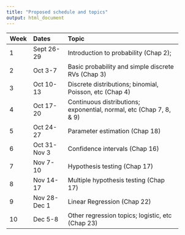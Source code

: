 ```yaml
---
title: "Proposed schedule and topics"
output: html_document
---
```


-------------------------------------------------------------
Week Dates         Topic
---- ---------     --------------------------------------------
1    Sept 26-29    Introduction to probability (Chap 2);

2    Oct 3-7       Basic probability and simple discrete RVs (Chap 3)

3    Oct 10-13     Discrete distributions; binomial, Poisson, etc (Chap 4)

4    Oct 17-20     Continuous distributions; exponential, normal, etc (Chap 7, 8, & 9)

5    Oct 24-27     Parameter estimation (Chap 18) 

6    Oct 31-Nov 3  Confidence intervals (Chap 16)

7    Nov 7-10      Hypothesis testing (Chap 17)

8    Nov 14-17     Multiple hypothesis testing (Chap 17)

9    Nov 28-Dec 1  Linear Regression (Chap 22)

10   Dec 5-8       Other regression topics; logistic, etc (Chap 23)
-------------------------------------------------------------